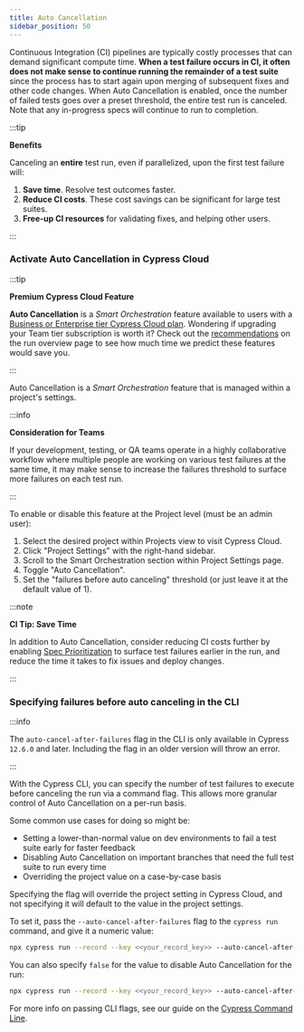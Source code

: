 ```yaml
---
title: Auto Cancellation
sidebar_position: 50
---
```


Continuous Integration (CI) pipelines are typically costly processes that can
demand significant compute time. **When a test failure occurs in CI, it often
does not make sense to continue running the remainder of a test suite** since
the process has to start again upon merging of subsequent fixes and other code
changes. When Auto Cancellation is enabled, once the number of failed tests goes
over a preset threshold, the entire test run is canceled. Note that any
in-progress specs will continue to run to completion.

:::tip

<Icon name="check" /> **Benefits**

Canceling an **entire** test run, even if parallelized, upon the first test
failure will:

1. **Save time**. Resolve test outcomes faster.
2. **Reduce CI costs**. These cost savings can be significant for large test
   suites.
3. **Free-up CI resources** for validating fixes, and helping other users.

:::

### Activate Auto Cancellation in Cypress Cloud

:::tip

<Icon name="star" /> **Premium Cypress Cloud Feature**

**Auto Cancellation** is a _Smart Orchestration_ feature available to users with
a [Business or Enterprise tier Cypress Cloud plan](https://cypress.io/pricing).
Wondering if upgrading your Team tier subscription is worth it? Check out the
[recommendations](/cloud/features/recorded-runs#Recommendations) on the run
overview page to see how much time we predict these features would save you.

:::

Auto Cancellation is a _Smart Orchestration_ feature that is managed within a
project's settings.

:::info

<strong>Consideration for Teams</strong>

If your development, testing, or QA teams operate in a highly collaborative
workflow where multiple people are working on various test failures at the same
time, it may make sense to increase the failures threshold to surface more failures on each test run.

:::

To enable or disable this feature at the Project level (must be an admin user):

1. Select the desired project within Projects view to visit Cypress Cloud.
2. Click "Project Settings" with the right-hand sidebar.
3. Scroll to the Smart Orchestration section within Project Settings page.
4. Toggle "Auto Cancellation".
5. Set the "failures before auto canceling" threshold (or just leave it at the
   default value of 1).

<DocsImage
  src="/img/cloud/features/smart-orchestration/auto-cancellation-active.png"
  alt="Enable Auto Cancellation"
/>

:::note

<strong>CI Tip: Save Time</strong>

In addition to Auto Cancellation, consider reducing CI costs further by enabling
[Spec Prioritization](/cloud/features/smart-orchestration/spec-prioritization) to
surface test failures earlier in the run, and reduce the time it takes to fix
issues and deploy changes.

:::

### Specifying failures before auto canceling in the CLI

:::info

The `auto-cancel-after-failures` flag in the CLI is only available in Cypress
`12.6.0` and later. Including the flag in an older version will throw an error.

:::

With the Cypress CLI, you can specify the number of test failures to execute
before canceling the run via a command flag. This allows more granular control
of Auto Cancellation on a per-run basis.

Some common use cases for doing so might be:

- Setting a lower-than-normal value on dev environments to fail a test suite
  early for faster feedback
- Disabling Auto Cancellation on important branches that need the full test
  suite to run every time
- Overriding the project value on a case-by-case basis

Specifying the flag will override the project setting in Cypress Cloud, and not
specifying it will default to the value in the project settings.

To set it, pass the `--auto-cancel-after-failures` flag to the `cypress run`
command, and give it a numeric value:

```bash
npx cypress run --record --key <<your_record_key>> --auto-cancel-after-failures 1
```

You can also specify `false` for the value to disable Auto Cancellation for the
run:

```bash
npx cypress run --record --key <<your_record_key>> --auto-cancel-after-failures false
```

For more info on passing CLI flags, see our guide on the
[Cypress Command Line](/app/guides/command-line).

